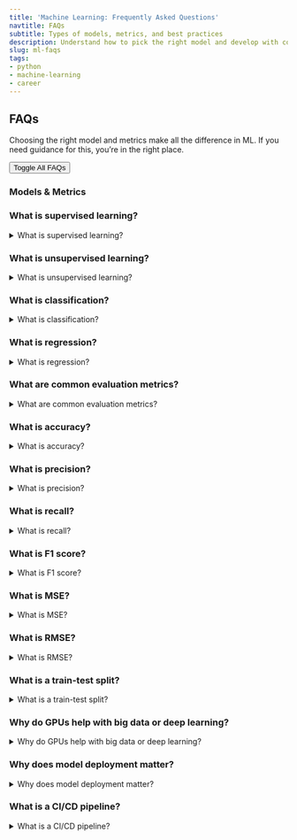 ```yaml
---
title: 'Machine Learning: Frequently Asked Questions'
navtitle: FAQs
subtitle: Types of models, metrics, and best practices
description: Understand how to pick the right model and develop with confidence.
slug: ml-faqs
tags:
- python
- machine-learning
- career
---
```


## FAQs

Choosing the right model and metrics make all the difference in ML. If you need guidance for this, you're in the right place.

<button class="toggle-all-button" onclick="toggleAll()">Toggle All FAQs</button>

```{=html}
<script>
function toggleAll() {
  const detailsList = document.querySelectorAll("details");
  const allOpen = Array.from(detailsList).every(d => d.open);
  detailsList.forEach(d => d.open = !allOpen);
}
</script>
```


### Models & Metrics
<h3 id="What is supervised learning?" class="visually-hidden">What is supervised learning?</h3>
<details>
<summary class="faq-summary">What is supervised learning?</summary>

Supervised learning is a type of machine learning where the model is trained on labeled data — meaning each input has a known output. Examples include classification and regression tasks.

</details>

<h3 id="What is unsupervised learning?" class="visually-hidden">What is unsupervised learning?</h3>
<details>
<summary class="faq-summary">What is unsupervised learning?</summary>

Unsupervised learning involves training a model on data without labeled outcomes. It is used to find patterns or groupings in the data, such as with clustering or dimensionality reduction.

</details>

<h3 id="What is classification?" class="visually-hidden">What is classification?</h3>
<details>
<summary class="faq-summary">What is classification?</summary>

Classification is a supervised learning task where the goal is to assign inputs to one of several predefined categories. Examples include spam detection or emotion recognition.

</details>

<h3 id="What is regression?" class="visually-hidden">What is regression?</h3>
<details>
<summary class="faq-summary">What is regression?</summary>

Regression is a supervised learning task where the model predicts a continuous value, such as price, temperature, or probability.

</details>

<h3 id="What are common evaluation metrics?" class="visually-hidden">What are common evaluation metrics?</h3>
<details>
<summary class="faq-summary">What are common evaluation metrics?</summary>

Evaluation metrics help assess model performance. For classification: accuracy, precision, recall, and F1 score are common. For regression: MSE (mean squared error) and RMSE (root mean squared error) are often used.

</details>

<h3 id="What is accuracy?" class="visually-hidden">What is accuracy?</h3>
<details>
<summary class="faq-summary">What is accuracy?</summary>

Accuracy is the proportion of correct predictions over total predictions. It's useful when class distribution is balanced.

</details>

<h3 id="What is precision?" class="visually-hidden">What is precision?</h3>
<details>
<summary class="faq-summary">What is precision?</summary>

Precision is the proportion of true positives among all predicted positives. It’s useful when false positives are costly.

</details>

<h3 id="What is recall?" class="visually-hidden">What is recall?</h3>
<details>
<summary class="faq-summary">What is recall?</summary>

Recall is the proportion of true positives captured out of all actual positives. It’s useful when false negatives are costly.

</details>

<h3 id="What is F1 score?" class="visually-hidden">What is F1 score?</h3>
<details>
<summary class="faq-summary">What is F1 score?</summary>

The F1 score is the harmonic mean of precision and recall. It balances both concerns when there's a trade-off.

</details>

<h3 id="What is MSE?" class="visually-hidden">What is MSE?</h3>
<details>
<summary class="faq-summary">What is MSE?</summary>

MSE (Mean Squared Error) is the average of the squared differences between predicted and actual values. It penalizes larger errors more.

</details>

<h3 id="What is RMSE?" class="visually-hidden">What is RMSE?</h3>
<details>
<summary class="faq-summary">What is RMSE?</summary>

RMSE (Root Mean Squared Error) is the square root of MSE, making it more interpretable as it's in the same unit as the target variable.

</details>

<h3 id="What is a train-test split?" class="visually-hidden">What is a train-test split?</h3>
<details>
<summary class="faq-summary">What is a train-test split?</summary>

Train-test splitting divides your dataset into a portion used to train the model and another used to test its performance on unseen data.

</details>

<h3 id="Why do GPUs help with big data or deep learning?" class="visually-hidden">Why do GPUs help with big data or deep learning?</h3>
<details>
<summary class="faq-summary">Why do GPUs help with big data or deep learning?</summary>

GPUs can perform many calculations in parallel, making them much faster than CPUs for training large models, especially in deep learning.

</details>

<h3 id="Why does model deployment matter?" class="visually-hidden">Why does model deployment matter?</h3>
<details>
<summary class="faq-summary">Why does model deployment matter?</summary>

Deployment makes your model accessible — turning it into a service that users, apps, or systems can interact with. Without deployment, your model can't provide value in real-world applications.

</details>

<h3 id="What is a CI/CD pipeline?" class="visually-hidden">What is a CI/CD pipeline?</h3>
<details>
<summary class="faq-summary">What is a CI/CD pipeline?</summary>

CI/CD (Continuous Integration / Continuous Deployment) is a DevOps approach that automates testing, integration, and deployment. It ensures your models and code can be updated and delivered reliably and quickly.

</details>

